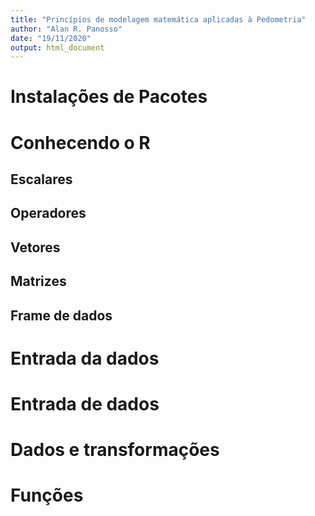 ```yaml
---
title: "Princípios de modelagem matemática aplicadas à Pedometria"
author: "Alan R. Panosso"
date: "19/11/2020"
output: html_document
---
```


# Instalações de Pacotes

# Conhecendo o R

## Escalares

## Operadores

## Vetores

## Matrizes

## Frame de dados

# Entrada da dados

# Entrada de dados

# Dados e transformações

# Funções